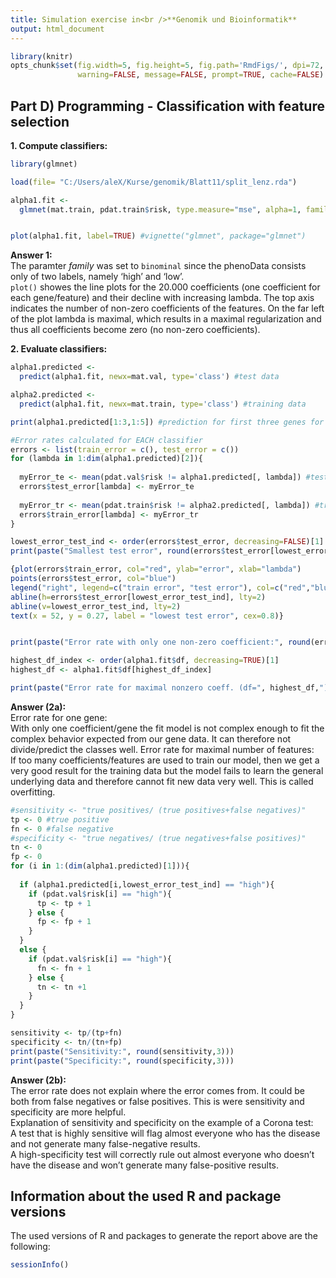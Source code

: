 ---
title: Simulation exercise in<br />**Genomik und Bioinformatik**
output: html_document
---

```{r simulation_options, include=FALSE}
library(knitr)
opts_chunk$set(fig.width=5, fig.height=5, fig.path='RmdFigs/', dpi=72,
               warning=FALSE, message=FALSE, prompt=TRUE, cache=FALSE)
```

Part D) Programming - Classification with feature selection
-----------------------------
**1. Compute classifiers:**

```{r D1, out.width = "70%"}
library(glmnet)

load(file= "C:/Users/aleX/Kurse/genomik/Blatt11/split_lenz.rda")

alpha1.fit <- 
  glmnet(mat.train, pdat.train$risk, type.measure="mse", alpha=1, family="binomial")


plot(alpha1.fit, label=TRUE) #vignette("glmnet", package="glmnet")


```
**Answer 1:**\
The paramter _family_ was set to `binominal` since the phenoData consists only of two labels, namely 'high' and 'low'. \
`plot()` showes the line plots for the 20.000 coefficients (one coefficient for each gene/feature) and their decline with increasing lambda. The top axis indicates the number of non-zero coefficients of the features. On the far left of the plot lambda is maximal, which results in a maximal regularization and thus all coefficients become zero (no non-zero coefficients).

**2. Evaluate classifiers:**
```{r D2, out.width = "60%"}
alpha1.predicted <-
  predict(alpha1.fit, newx=mat.val, type='class') #test data

alpha2.predicted <-
  predict(alpha1.fit, newx=mat.train, type='class') #training data

print(alpha1.predicted[1:3,1:5]) #prediction for first three genes for five different lambdas

#Error rates calculated for EACH classifier
errors <- list(train_error = c(), test_error = c())
for (lambda in 1:dim(alpha1.predicted)[2]){
  
  myError_te <- mean(pdat.val$risk != alpha1.predicted[, lambda]) #test
  errors$test_error[lambda] <- myError_te
  
  myError_tr <- mean(pdat.train$risk != alpha2.predicted[, lambda]) #train
  errors$train_error[lambda] <- myError_tr
}

lowest_error_test_ind <- order(errors$test_error, decreasing=FALSE)[1] #33
print(paste("Smallest test error", round(errors$test_error[lowest_error_test_ind],4), "with lambda:", round(alpha1.fit$lambda[lowest_error_test_ind],4)))

{plot(errors$train_error, col="red", ylab="error", xlab="lambda")
points(errors$test_error, col="blue")
legend("right", legend=c("train error", "test error"), col=c("red","blue"), pch=15, cex=0.8)
abline(h=errors$test_error[lowest_error_test_ind], lty=2)
abline(v=lowest_error_test_ind, lty=2)
text(x = 52, y = 0.27, label = "lowest test error", cex=0.8)}


print(paste("Error rate with only one non-zero coefficient:", round(errors$test_error[alpha1.fit$df == 1],4)))

highest_df_index <- order(alpha1.fit$df, decreasing=TRUE)[1]
highest_df <- alpha1.fit$df[highest_df_index]

print(paste("Error rate for maximal nonzero coeff. (df=", highest_df,") :", round(min(errors$test_error[alpha1.fit$df == highest_df]),3)))
```

**Answer (2a):**\
Error rate for one gene: \
With only one coefficient/gene the fit model is not complex enough to fit the complex behavior expected from our gene data. It can therefore not divide/predict the classes well.
Error rate for maximal number of features: \
If too many coefficients/features are used to train our model, then we get a very good result for the training data but the model fails to learn the general underlying data and therefore cannot fit new data very well. This is called overfitting.

```{r D3}
#sensitivity <- "true positives/ (true positives+false negatives)"
tp <- 0 #true positive
fn <- 0 #false negative
#specificity <- "true negatives/ (true negatives+false positives)"
tn <- 0
fp <- 0
for (i in 1:(dim(alpha1.predicted)[1])){
  
  if (alpha1.predicted[i,lowest_error_test_ind] == "high"){
    if (pdat.val$risk[i] == "high"){
      tp <- tp + 1
    } else {
      fp <- fp + 1
    }
  }
  else {
    if (pdat.val$risk[i] == "high"){
      fn <- fn + 1
    } else {
      tn <- tn +1
    }
  }
}

sensitivity <- tp/(tp+fn)
specificity <- tn/(tn+fp)
print(paste("Sensitivity:", round(sensitivity,3)))
print(paste("Specificity:", round(specificity,3)))


```
**Answer (2b):**\
The error rate does not explain where the error comes from. It could be both from false negatives or false positives. This is were sensitivity and specificity are more helpful. \
Explanation of sensitivity and specificity on the example of a Corona test: \
A test that is highly sensitive will flag almost everyone who has the disease and not generate many false-negative results. \
A high-specificity test will correctly rule out almost everyone who doesn’t have the disease and won’t generate many false-positive results.

Information about the used R and package versions
-------------------------------------------------

The used versions of R and packages to generate the report above are
the following:

```{r sessionInfo}
sessionInfo()
```



